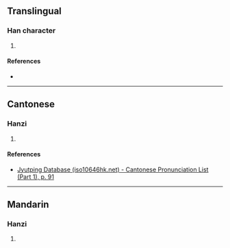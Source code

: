 {{character info/new}}
==Translingual==

===Han character===
{{Han char|rn=38|rad=女|as=04|sn=7|four=|canj=VYHN|ids=⿰女亢}}

# {{defn|Han|sort=女04}}

====References====
* {{Han ref|kx=0256.180|dkj=06084|dj=0520.160|hdz=21033.050|uh=5994|ud=22932}}

----

==Cantonese==

===Hanzi===
{{yue-hanzi|jyut=[[haang1]]|y=haang1}}

# {{defn|lang=yue|sort=女04}}

====References====
* [http://www.iso10646hk.net/jp/document/download.jsp Jyutping Database (iso10646hk.net) - Cantonese Pronunciation List (Part 1), p. 91]

----

==Mandarin==

===Hanzi===
{{cmn-hanzi|pin=[[kēng]] ([[keng1]])|wg=k'eng<sup>1</sup>}}

# {{defn|lang=cmn|sort=女04}}